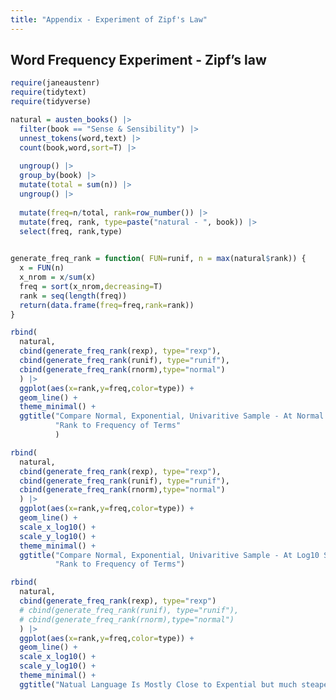 ```yaml
---
title: "Appendix - Experiment of Zipf's Law"
---
```



## Word Frequency Experiment - Zipf's law



```r
require(janeaustenr)
require(tidytext)
require(tidyverse)

natural = austen_books() |> 
  filter(book == "Sense & Sensibility") |> 
  unnest_tokens(word,text) |> 
  count(book,word,sort=T) |> 
  
  ungroup() |> 
  group_by(book) |> 
  mutate(total = sum(n)) |>
  ungroup() |> 
  
  mutate(freq=n/total, rank=row_number()) |> 
  mutate(freq, rank, type=paste("natural - ", book)) |> 
  select(freq, rank,type)
  

generate_freq_rank = function( FUN=runif, n = max(natural$rank)) {
  x = FUN(n)
  x_nrom = x/sum(x)
  freq = sort(x_nrom,decreasing=T)
  rank = seq(length(freq))
  return(data.frame(freq=freq,rank=rank))
}
```


```r
rbind(
  natural,
  cbind(generate_freq_rank(rexp), type="rexp"),
  cbind(generate_freq_rank(runif), type="runif"),
  cbind(generate_freq_rank(rnorm),type="normal")
  ) |> 
  ggplot(aes(x=rank,y=freq,color=type)) + 
  geom_line() + 
  theme_minimal() +
  ggtitle("Compare Normal, Exponential, Univaritive Sample - At Normal Scale",
          "Rank to Frequency of Terms"
          )
```



```r
rbind(
  natural,
  cbind(generate_freq_rank(rexp), type="rexp"),
  cbind(generate_freq_rank(runif), type="runif"),
  cbind(generate_freq_rank(rnorm),type="normal")
  ) |> 
  ggplot(aes(x=rank,y=freq,color=type)) + 
  geom_line() + 
  scale_x_log10() +
  scale_y_log10() +
  theme_minimal() +
  ggtitle("Compare Normal, Exponential, Univaritive Sample - At Log10 Scale",
          "Rank to Frequency of Terms")
```


```r
rbind(
  natural,
  cbind(generate_freq_rank(rexp), type="rexp")
  # cbind(generate_freq_rank(runif), type="runif"),
  # cbind(generate_freq_rank(rnorm),type="normal")
  ) |> 
  ggplot(aes(x=rank,y=freq,color=type)) + 
  geom_line() + 
  scale_x_log10() +
  scale_y_log10() +
  theme_minimal() +
  ggtitle("Natual Language Is Mostly Close to Expential but much steaper than Exponetial")
```

